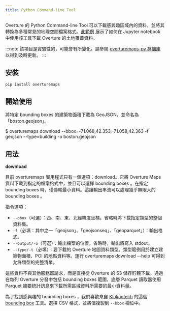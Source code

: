 ```yaml
---
title: Python Command-line Tool
---
```


Overture 的 Python Command-line Tool 可以下載感興趣區域內的資料，並將其轉換為多種常見的地理空間檔案格式。[此範例](/blog/2024/05/16/land-cover/) 展示了如何在 Jupyter notebook 中使用該工具下載 Overture 的土地覆蓋資料。

:::note
該項目是實驗性的，可能會有所變化。請參閱 [overturemaps-py 存儲庫](https://github.com/OvertureMaps/overturemaps-py) 以得到及時更新。
:::

## 安裝
`pip install overturemaps`

## 開始使用
將特定 bounding boxes 的建築物面積下載為 GeoJSON，並命名為「boston.geojson」。

$ overturemaps download --bbox=-71.068,42.353,-71.058,42.363 -f geojson --type=building -o boston.geojson
## 用法
**download**

目前 overturemaps 實用程式只有一個選項：download。它將 Overture Maps 資料下載到指定的檔案格式中，並且可以選擇 bounding boxes 。在指定 bounding boxes 時，僅傳輸最小資料。這讓輸出串流可以處理幾乎無限大的 bounding boxes 。

指令選項：

- `--bbox`（可選）：西、南、東、北經緯度坐標。省略時將下載指定類型的整個資料集。
- `-f`（必填：其中之一「geojson」、「geojsonseq」、「geoparquet」）：輸出格式。
- `--output/-o`（可選）：輸出檔案的位置。省略時，輸出將寫入 stdout。
- `--type/-t`（必填）：要下載的 Overture 地圖資料類型。類型範例用於建立建築物面積、POI 的地點資料等。運行 overturemaps download --help 可得到允許類型的完整清單。

這些資料不與其他服務器請求，而是直接從 Overture 的 S3 儲存貯體下載。通過在每列 Overture 分發中包括 bounding boxes 範圍，底層 Parquet 讀取器使用 Parquet 摘要統計訊息來下載所需區域資料所需要的最小資料量。

為了找到感興趣的 bounding boxes ，我們喜歡來自 [Klokantech](https://www.klokantech.com/) 的這個 [bounding box](https://boundingbox.klokantech.com/) 工具。選擇 CSV 格式，並將值複製到 `--bbox` 欄位中。
